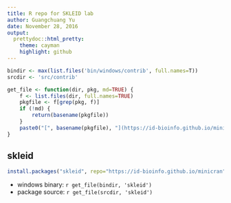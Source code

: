 ```yaml
---
title: R repo for SKLEID lab
author: Guangchuang Yu
date: November 28, 2016
output:
  prettydoc::html_pretty:
    theme: cayman
    highlight: github
---
```



```r
bindir <- max(list.files('bin/windows/contrib', full.names=T))
srcdir <- 'src/contrib'

get_file <- function(dir, pkg, md=TRUE) {
    f <- list.files(dir, full.names=TRUE)
    pkgfile <- f[grep(pkg, f)]
    if (!md) {
        return(basename(pkgfile))
    }
    paste0("[", basename(pkgfile), "](https://id-bioinfo.github.io/minicran/", pkgfile, ")")
}

```



## skleid

```r
install.packages("skleid", repo="https://id-bioinfo.github.io/minicran")
```

- windows binary: `r get_file(bindir, 'skleid')`
- package source: `r get_file(srcdir, 'skleid')`


